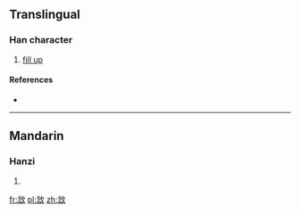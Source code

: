 ==Translingual==

===Han character===
{{Han char|rn=66|rad=攴|as=08|sn=12|four=8834<sub>0</sub>|canj=人心人大 (OPOK)|ids=⿰[[念]][[攵]]}}

# [[fill up]]

====References====
* {{Han ref|kx=0472.100|dkj=13244|hdz=21467.100|uh=655C|ud=25948|bh=D976|bd=55670}}

----

==Mandarin==

===Hanzi===
{{cmn-hanzi|pin=[[niè]] ([[nie4]])|wg=nieh<sup>4</sup>}}

# {{defn|lang=cmn|sort=攴08}}

[[fr:敜]]
[[pl:敜]]
[[zh:敜]]